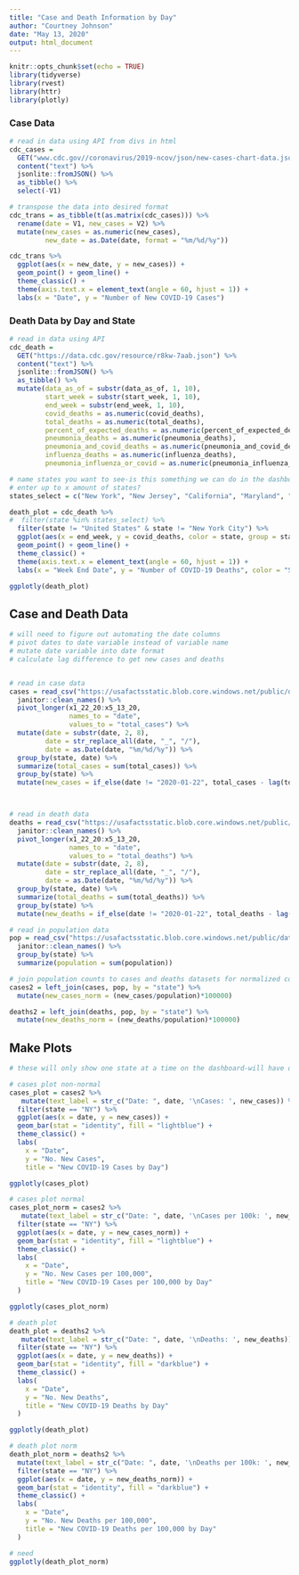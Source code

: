 ```yaml
---
title: "Case and Death Information by Day"
author: "Courtney Johnson"
date: "May 13, 2020"
output: html_document
---
```


```r
knitr::opts_chunk$set(echo = TRUE)
library(tidyverse)
library(rvest)
library(httr)
library(plotly)
```

### Case Data 
```r
# read in data using API from divs in html
cdc_cases = 
  GET("www.cdc.gov//coronavirus/2019-ncov/json/new-cases-chart-data.json") %>%
  content("text") %>%
  jsonlite::fromJSON() %>%
  as_tibble() %>%
  select(-V1)

# transpose the data into desired format
cdc_trans = as_tibble(t(as.matrix(cdc_cases))) %>%
  rename(date = V1, new_cases = V2) %>%
  mutate(new_cases = as.numeric(new_cases),
         new_date = as.Date(date, format = "%m/%d/%y"))

cdc_trans %>%
  ggplot(aes(x = new_date, y = new_cases)) +
  geom_point() + geom_line() +
  theme_classic() +
  theme(axis.text.x = element_text(angle = 60, hjust = 1)) +
  labs(x = "Date", y = "Number of New COVID-19 Cases")
```

### Death Data by Day and State
```r
# read in data using API
cdc_death = 
  GET("https://data.cdc.gov/resource/r8kw-7aab.json") %>%
  content("text") %>%
  jsonlite::fromJSON() %>%
  as_tibble() %>%
  mutate(data_as_of = substr(data_as_of, 1, 10),
         start_week = substr(start_week, 1, 10),
         end_week = substr(end_week, 1, 10),
         covid_deaths = as.numeric(covid_deaths),
         total_deaths = as.numeric(total_deaths),
         percent_of_expected_deaths = as.numeric(percent_of_expected_deaths),
         pneumonia_deaths = as.numeric(pneumonia_deaths),
         pneumonia_and_covid_deaths = as.numeric(pneumonia_and_covid_deaths),
         influenza_deaths = as.numeric(influenza_deaths),
         pneumonia_influenza_or_covid = as.numeric(pneumonia_influenza_or_covid))

# name states you want to see-is this something we can do in the dashboard?
# enter up to x amount of states?
states_select = c("New York", "New Jersey", "California", "Maryland", "Arizona", "Washington", "New Jersey")

death_plot = cdc_death %>%
#  filter(state %in% states_select) %>%
  filter(state != "United States" & state != "New York City") %>%
  ggplot(aes(x = end_week, y = covid_deaths, color = state, group = state)) +
  geom_point() + geom_line() +
  theme_classic() +
  theme(axis.text.x = element_text(angle = 60, hjust = 1)) +
  labs(x = "Week End Date", y = "Number of COVID-19 Deaths", color = "State")

ggplotly(death_plot)
```

## Case and Death Data 
```r
# will need to figure out automating the date columns
# pivot dates to date variable instead of variable name
# mutate date variable into date format
# calculate lag difference to get new cases and deaths


# read in case data
cases = read_csv("https://usafactsstatic.blob.core.windows.net/public/data/covid-19/covid_confirmed_usafacts.csv", col_names = TRUE) %>%
  janitor::clean_names() %>%
  pivot_longer(x1_22_20:x5_13_20,
               names_to = "date",
               values_to = "total_cases") %>%
  mutate(date = substr(date, 2, 8),
         date = str_replace_all(date, "_", "/"),
         date = as.Date(date, "%m/%d/%y")) %>%
  group_by(state, date) %>%
  summarize(total_cases = sum(total_cases)) %>%
  group_by(state) %>%
  mutate(new_cases = if_else(date != "2020-01-22", total_cases - lag(total_cases), total_cases))



# read in death data
deaths = read_csv("https://usafactsstatic.blob.core.windows.net/public/data/covid-19/covid_deaths_usafacts.csv", col_names = TRUE) %>%
  janitor::clean_names() %>%
  pivot_longer(x1_22_20:x5_13_20,
               names_to = "date",
               values_to = "total_deaths") %>%
  mutate(date = substr(date, 2, 8),
         date = str_replace_all(date, "_", "/"),
         date = as.Date(date, "%m/%d/%y")) %>%
  group_by(state, date) %>%
  summarize(total_deaths = sum(total_deaths)) %>%
  group_by(state) %>%
  mutate(new_deaths = if_else(date != "2020-01-22", total_deaths - lag(total_deaths), total_deaths))

# read in population data
pop = read_csv("https://usafactsstatic.blob.core.windows.net/public/data/covid-19/covid_county_population_usafacts.csv", col_names = TRUE) %>%
  janitor::clean_names() %>%
  group_by(state) %>%
  summarize(population = sum(population))

# join population counts to cases and deaths datasets for normalized counts
cases2 = left_join(cases, pop, by = "state") %>%
  mutate(new_cases_norm = (new_cases/population)*100000)

deaths2 = left_join(deaths, pop, by = "state") %>%
  mutate(new_deaths_norm = (new_deaths/population)*100000)
```


## Make Plots
```r
# these will only show one state at a time on the dashboard-will have drop down menu

# cases plot non-normal
cases_plot = cases2 %>%
   mutate(text_label = str_c("Date: ", date, '\nCases: ', new_cases)) %>%
  filter(state == "NY") %>%
  ggplot(aes(x = date, y = new_cases)) +
  geom_bar(stat = "identity", fill = "lightblue") +
  theme_classic() +
  labs(
    x = "Date",
    y = "No. New Cases",
    title = "New COVID-19 Cases by Day") 

ggplotly(cases_plot)

# cases plot normal
cases_plot_norm = cases2 %>%
   mutate(text_label = str_c("Date: ", date, '\nCases per 100k: ', new_cases_norm)) %>%
  filter(state == "NY") %>%
  ggplot(aes(x = date, y = new_cases_norm)) +
  geom_bar(stat = "identity", fill = "lightblue") +
  theme_classic() +
  labs(
    x = "Date",
    y = "No. New Cases per 100,000",
    title = "New COVID-19 Cases per 100,000 by Day"
  )

ggplotly(cases_plot_norm)

# death plot
death_plot = deaths2 %>%
   mutate(text_label = str_c("Date: ", date, '\nDeaths: ', new_deaths)) %>%
  filter(state == "NY") %>%
  ggplot(aes(x = date, y = new_deaths)) +
  geom_bar(stat = "identity", fill = "darkblue") +
  theme_classic() +
  labs(
    x = "Date",
    y = "No. New Deaths",
    title = "New COVID-19 Deaths by Day"
  )

ggplotly(death_plot)

# death plot norm
death_plot_norm = deaths2 %>%
  mutate(text_label = str_c("Date: ", date, '\nDeaths per 100k: ', new_deaths_norm)) %>%
  filter(state == "NY") %>%
  ggplot(aes(x = date, y = new_deaths_norm)) +
  geom_bar(stat = "identity", fill = "darkblue") +
  theme_classic() +
  labs(
    x = "Date",
    y = "No. New Deaths per 100,000",
    title = "New COVID-19 Deaths per 100,000 by Day"
  ) 

# need
ggplotly(death_plot_norm)

```

